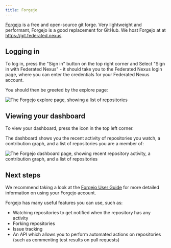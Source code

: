```yaml
---
title: Forgejo
---
```


[Forgejo](https://forgejo.org) is a free and open-source git forge. Very lightweight and performant, Forgejo is a good replacement for GitHub. We host Forgejo at at https://git.federated.nexus.

## Logging in

To log in, press the "Sign in" button on the top right corner and Select "Sign in with Federated Nexus" - it should take you to the Federated Nexus login page, where you can enter the credentials for your Federated Nexus account.

You should then be greeted by the explore page:

![The Forgejo explore page, showing a list of repositories](../../../images/forgejo/explore.png)

## Viewing your dashboard

To view your dashboard, press the icon in the top left corner.

The dashboard shows you the recent activity of repositories you watch, a contribution graph, and a list of repositories you are a member of:

![The Forgejo dashboard page, showing recent repository activity, a contribution graph, and a list of repositories](../../../images/forgejo/dashboard.png)

## Next steps

We recommend taking a look at the [Forgejo User Guide](https://forgejo.org/docs/v12.0/user/) for more detailed information on using your Forgejo account.

Forgejo has many useful features you can use, such as:

- Watching repositories to get notified when the repository has any activity
- Forking repositories
- Issue tracking
- An API which allows you to perform automated actions on repositories (such as commenting test results on pull requests)
